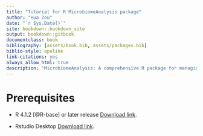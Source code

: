 ```yaml
--- 
title: "Tutorial for R MicrobiomeAnalysis package"
author: "Hua Zou"
date: "`r Sys.Date()`"
site: bookdown::bookdown_site
output: bookdown::gitbook
documentclass: book
bibliography: [assets/book.bib, assets/packages.bib]
biblio-style: apalike
link-citations: yes
always_allow_html: true
description: "MicrobiomeAnalysis: A comprehensive R package for managing and analyzing microbiome data"
---
```


# Prerequisites

* R 4.1.2 [@R-base] or later release [Download link](https://mirrors.tuna.tsinghua.edu.cn/CRAN/).

* Rstudio Desktop [Download link](https://www.rstudio.com/products/rstudio/download/#download).